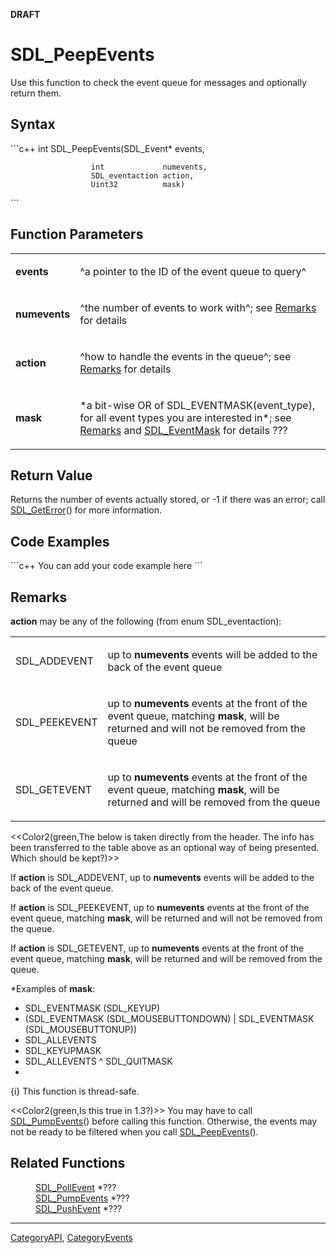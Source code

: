 <!-- pragma section-numbers off -->
<!-- pragma disable-camelcase -->
'''DRAFT'''

= SDL_PeepEvents =
Use this function to check the event queue for messages and optionally return them.


== Syntax ==
```c++
int SDL_PeepEvents(SDL_Event*      events,
                   int             numevents,
                   SDL_eventaction action,
                   Uint32          mask)
```

== Function Parameters ==
{|
|'''events'''
|^a pointer to the ID of the event queue to query^
|-
|'''numevents'''
|^the number of events to work with^; see [[#Remarks|Remarks]] for details
|-
|'''action'''
|^how to handle the events in the queue^; see [[#action|Remarks]] for details
|-
|'''mask'''
|*a bit-wise OR of SDL_EVENTMASK(event_type), for all event types you are interested in*; see [[#mask|Remarks]] and [[SDL_EventMask]] for details ???
|}

== Return Value ==
Returns the number of events actually stored, or -1 if there was an error; call [[SDL_GetError]]() for more information.

== Code Examples ==
```c++
You can add your code example here
```

== Remarks ==
<span id="action"></span>
'''action''' may be any of the following (from enum SDL_eventaction):
{|
|SDL_ADDEVENT
|up to '''numevents''' events will be added to the back of the event queue
|-
|SDL_PEEKEVENT
|up to '''numevents''' events at the front of the event queue, matching '''mask''', will be returned and will not be removed from the queue
|-
|SDL_GETEVENT
|up to '''numevents''' events at the front of the event queue, matching '''mask''', will be returned and will be removed from the queue
|}


<<Color2(green,The below is taken directly from the header.  The info has been transferred to the table above as an optional way of being presented.  Which should be kept?)>>

If '''action''' is SDL_ADDEVENT, up to '''numevents''' events will be added to the back of the event queue.

If '''action''' is SDL_PEEKEVENT, up to '''numevents''' events at the front of the event queue, matching '''mask''', will be returned and will not be removed from the queue.

If '''action''' is SDL_GETEVENT, up to '''numevents''' events at the front of the event queue, matching '''mask''', will be returned and will be removed from the queue. 

<span id="mask"></span>*Examples of '''mask''':
*SDL_EVENTMASK (SDL_KEYUP)
*(SDL_EVENTMASK (SDL_MOUSEBUTTONDOWN) | SDL_EVENTMASK (SDL_MOUSEBUTTONUP))
*SDL_ALLEVENTS
*SDL_KEYUPMASK
*SDL_ALLEVENTS ^ SDL_QUITMASK
*

{i} This function is thread-safe.

<<Color2(green,Is this true in 1.3?)>>
You may have to call [[SDL_PumpEvents]]() before calling this function. Otherwise, the events may not be ready to be filtered when you call [[SDL_PeepEvents]]().

== Related Functions ==
:[[SDL_PollEvent]] *???
:[[SDL_PumpEvents]] *???
:[[SDL_PushEvent]] *???

----
[[CategoryAPI]], [[CategoryEvents]]
